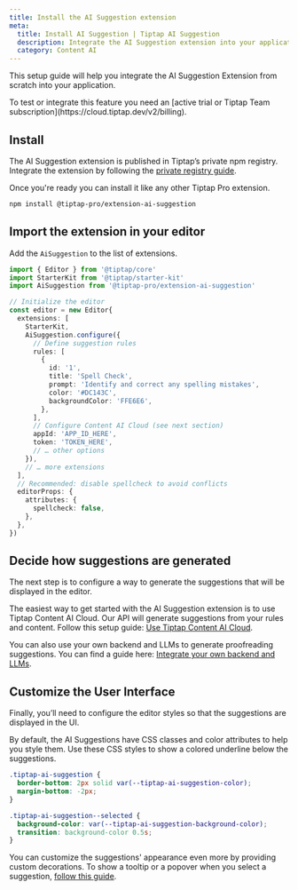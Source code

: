 ```yaml
---
title: Install the AI Suggestion extension
meta:
  title: Install AI Suggestion | Tiptap AI Suggestion
  description: Integrate the AI Suggestion extension into your application with this setup guide. More in the docs.
  category: Content AI
---
```



This setup guide will help you integrate the AI Suggestion Extension from scratch into your application.

<Callout title="Integrate or test AI Suggestion" variant="warning">
    To test or integrate this feature you need an [active trial or Tiptap Team subscription](https://cloud.tiptap.dev/v2/billing).
</Callout>


## Install
The AI Suggestion extension is published in Tiptap’s private npm registry. Integrate the extension by following the [private registry guide](/guides/pro-extensions).

Once you're ready you can install it like any other Tiptap Pro extension.

```bash
npm install @tiptap-pro/extension-ai-suggestion
```

## Import the extension in your editor

Add the `AiSuggestion` to the list of extensions.

```ts
import { Editor } from '@tiptap/core'
import StarterKit from '@tiptap/starter-kit'
import AiSuggestion from '@tiptap-pro/extension-ai-suggestion'

// Initialize the editor
const editor = new Editor{
  extensions: [
    StarterKit,
    AiSuggestion.configure({
      // Define suggestion rules
      rules: [
        {
          id: '1',
          title: 'Spell Check',
          prompt: 'Identify and correct any spelling mistakes',
          color: '#DC143C',
          backgroundColor: 'FFE6E6',
        },
      ],
      // Configure Content AI Cloud (see next section)
      appId: 'APP_ID_HERE',
      token: 'TOKEN_HERE',
      // … other options
    }),
    // … more extensions
  ],
  // Recommended: disable spellcheck to avoid conflicts
  editorProps: {
    attributes: {
      spellcheck: false,
    },
  },
})
```

## Decide how suggestions are generated

The next step is to configure a way to generate the suggestions that will be displayed in the editor.

The easiest way to get started with the AI Suggestion extension is to use Tiptap Content AI Cloud. Our API will generate suggestions from your rules and content. Follow this setup guide: [Use Tiptap Content AI Cloud](/content-ai/capabilities/suggestion/use-with-content-ai-cloud).

You can also use your own backend and LLMs to generate proofreading suggestions. You can find a guide here: [Integrate your own backend and LLMs](/content-ai/capabilities/suggestion/custom-llms).

## Customize the User Interface

Finally, you’ll need to configure the editor styles so that the suggestions are displayed in the UI.

By default, the AI Suggestions have CSS classes and color attributes to help you style them. Use these CSS styles to show a colored underline below the suggestions.

```css
.tiptap-ai-suggestion {
  border-bottom: 2px solid var(--tiptap-ai-suggestion-color);
  margin-bottom: -2px;
}

.tiptap-ai-suggestion--selected {
  background-color: var(--tiptap-ai-suggestion-background-color);
  transition: background-color 0.5s;
}
```

You can customize the suggestions' appearance even more by providing custom decorations. To show a tooltip or a popover when you select a suggestion, [follow this guide](/content-ai/capabilities/suggestion/features/display-suggestions#show-a-popover-when-you-select-a-suggestion).
